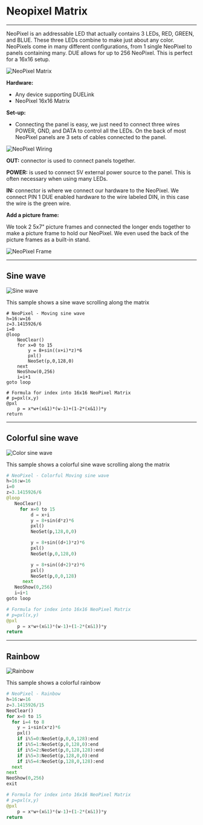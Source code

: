 # Neopixel Matrix

---

NeoPixel is an addressable LED that actually contains 3 LEDs, RED, GREEN, and BLUE. These three LEDs combine to make just about any color. NeoPixels come in many different configurations, from 1 single NeoPixel to panels containing many. DUE allows for up to 256 NeoPixel. This is perfect for a 16x16 setup. 

![NeoPixel Matrix](img/neopixel-16x16.png)

**Hardware:**
- Any device supporting DUELink
- NeoPixel 16x16 Matrix

**Set-up:**

- Connecting the panel is easy, we just need to connect three wires POWER, GND, and DATA to control all the LEDs. On the back of most NeoPixel panels are 3 sets of cables connected to the panel. 

![NeoPixel Wiring](img/neopixel-back.jpg)

**OUT:** connector is used to connect panels together. 

**POWER:** is used to connect 5V external power source to the panel. This is often necessary when using many LEDs. 

**IN:** connector is where we connect our hardware to the NeoPixel. We connect PIN 1 DUE enabled hardware to the wire labeled DIN, in this case the wire is the green wire. 

**Add a picture frame:**

We took 2 5x7" picture frames and connected the longer ends together to make a picture frame to hold our NeoPixel. We even used the back of the picture frames as a built-in stand. 

![NeoPixel Frame](img/neopixel-frame.jpg)

---

## Sine wave

![Sine wave](img/sine-wave.gif)

This sample shows a sine wave scrolling along the matrix

```basic
# NeoPixel - Moving sine wave
h=16:w=16
z=3.1415926/6
i=0
@loop
    NeoClear()
    for x=0 to 15
        y = 8+sin((x+i)*z)*6
        pxl()
        NeoSet(p,0,128,0)
    next
    NeoShow(0,256)
    i=i+1
goto loop

# Formula for index into 16x16 NeoPixel Matrix
# p=pxl(x,y)
@pxl
    p = x*w+(x&1)*(w-1)+(1-2*(x&1))*y
return
```

---

## Colorful sine wave

![Color sine wave](img/color-sine-wave.gif)

This sample shows a colorful sine wave scrolling along the matrix

```py
# NeoPixel - Colorful Moving sine wave
h=16:w=16
i=0
z=3.1415926/6
@loop
   NeoClear()
     for x=0 to 15
         d = x+i
         y = 8+sin(d*z)*6
         pxl()
         NeoSet(p,128,0,0)

         y = 8+sin((d+1)*z)*6
         pxl()
         NeoSet(p,0,128,0)

         y = 8+sin((d+2)*z)*6
         pxl()
         NeoSet(p,0,0,128)
      next
   NeoShow(0,256)
   i=i+1
goto loop

# Formula for index into 16x16 NeoPixel Matrix
# p=pxl(x,y)
@pxl
    p = x*w+(x&1)*(w-1)+(1-2*(x&1))*y
return
```

---

## Rainbow

![Rainbow](img/rainbow.jpg)

This sample shows a colorful rainbow

```py
# NeoPixel - Rainbow
h=16:w=16
z=3.1415926/15
NeoClear()
for x=0 to 15 
  for i=4 to 8
    y = i+sin(x*z)*6
    pxl()
    if i%5=0:NeoSet(p,0,0,128):end
    if i%5=1:NeoSet(p,0,128,0):end
    if i%5=2:NeoSet(p,0,128,128):end
    if i%5=3:NeoSet(p,128,0,0):end
    if i%5=4:NeoSet(p,128,0,128):end
  next
next
NeoShow(0,256)
exit

# Formula for index into 16x16 NeoPixel Matrix
# p=pxl(x,y)
@pxl
    p = x*w+(x&1)*(w-1)+(1-2*(x&1))*y
return
```
